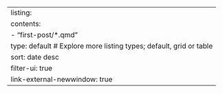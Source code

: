 ---
listing:
  contents: 
    - "first-post/*.qmd"
  type: default # Explore more listing types; default, grid or table
  sort: date desc
  filter-ui: true
link-external-newwindow: true
---